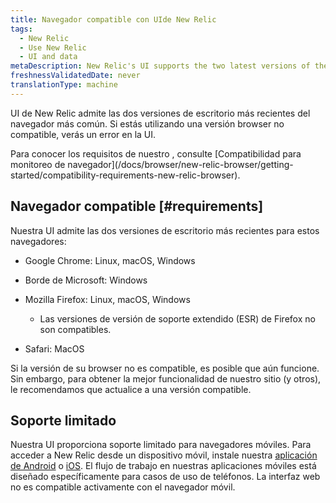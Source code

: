 ```yaml
---
title: Navegador compatible con UIde New Relic
tags:
  - New Relic
  - Use New Relic
  - UI and data
metaDescription: New Relic's UI supports the two latest versions of the most common browsers. This doc covers which specific versions and operating systems we support.
freshnessValidatedDate: never
translationType: machine
---
```


UI de New Relic admite las dos versiones de escritorio más recientes del navegador más común. Si estás utilizando una versión browser no compatible, verás un error en la UI.

<Callout variant="tip">
  Para conocer los requisitos de nuestro <InlinePopover type="browser"/>, consulte [Compatibilidad para monitoreo de navegador](/docs/browser/new-relic-browser/getting-started/compatibility-requirements-new-relic-browser).
</Callout>

## Navegador compatible [#requirements]

Nuestra UI admite las dos versiones de escritorio más recientes para estos navegadores:

* Google Chrome: Linux, macOS, Windows

* Borde de Microsoft: Windows

* Mozilla Firefox: Linux, macOS, Windows

  * Las versiones de versión de soporte extendido (ESR) de Firefox no son compatibles.

* Safari: MacOS

Si la versión de su browser no es compatible, es posible que aún funcione. Sin embargo, para obtener la mejor funcionalidad de nuestro sitio (y otros), le recomendamos que actualice a una versión compatible.

## Soporte limitado

Nuestra UI proporciona soporte limitado para navegadores móviles. Para acceder a New Relic desde un dispositivo móvil, instale nuestra [aplicación de Android](/docs/mobile-apps/new-relic-android-app/features/new-relic-android-app) o [iOS](/docs/mobile-apps/new-relic-ios-app/features/new-relic-ios-app). El flujo de trabajo en nuestras aplicaciones móviles está diseñado específicamente para casos de uso de teléfonos. La interfaz web no es compatible activamente con el navegador móvil.
